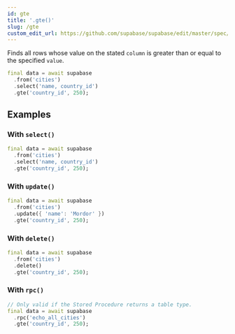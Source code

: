 ```yaml
---
id: gte
title: '.gte()'
slug: /gte
custom_edit_url: https://github.com/supabase/supabase/edit/master/spec/supabase_dart_v1_legacy.yml
---
```



Finds all rows whose value on the stated `column` is greater than or equal to the specified `value`.

```dart
final data = await supabase
  .from('cities')
  .select('name, country_id')
  .gte('country_id', 250);
```

## Examples

### With `select()`

```dart
final data = await supabase
  .from('cities')
  .select('name, country_id')
  .gte('country_id', 250);
```

### With `update()`

```dart
final data = await supabase
  .from('cities')
  .update({ 'name': 'Mordor' })
  .gte('country_id', 250);
```

### With `delete()`

```dart
final data = await supabase
  .from('cities')
  .delete()
  .gte('country_id', 250);
```

### With `rpc()`

```dart
// Only valid if the Stored Procedure returns a table type.
final data = await supabase
  .rpc('echo_all_cities')
  .gte('country_id', 250);
```
